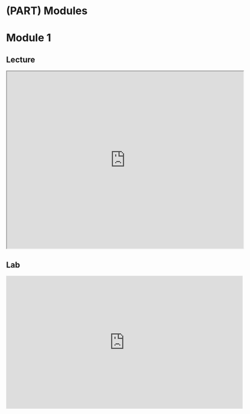 # (PART) Modules {-}

# Module 1

## Lecture

<!--<iframe width="640" height="360" src="YOUTUBE EMBED LINK" title="YouTube video player" frameborder="0" allow="accelerometer; autoplay; clipboard-write; encrypted-media; gyroscope; picture-in-picture; web-share" referrerpolicy="strict-origin-when-cross-origin" allowfullscreen></iframe>
-->

<!--<iframe src="GOOGLE SLIDES LINK/preview" width="640" height="480" allow="autoplay"></iframe>  
-->
<iframe src="https://docs.google.com/presentation/d/1vnbTtlq4bfxTId1XHu9mn1toE_AIpapm/preview" width="640" height="480" allow="autoplay"></iframe>  

## Lab

<iframe width="640" height="360" src="https://www.youtube.com/embed/RhdK7_lw2kU?si=fOJ6jGvPVd3-nWqw" title="YouTube video player" frameborder="0" allow="accelerometer; autoplay; clipboard-write; encrypted-media; gyroscope; picture-in-picture; web-share" referrerpolicy="strict-origin-when-cross-origin" allowfullscreen></iframe>
